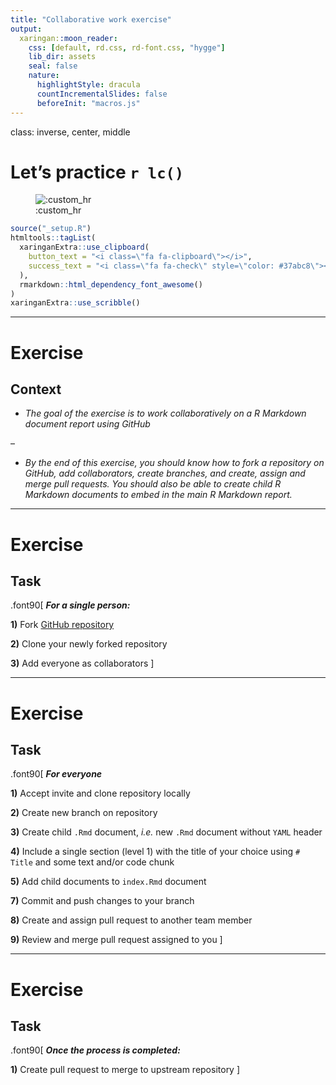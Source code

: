 ```yaml
---
title: "Collaborative work exercise"
output:
  xaringan::moon_reader:
    css: [default, rd.css, rd-font.css, "hygge"]
    lib_dir: assets
    seal: false
    nature:
      highlightStyle: dracula
      countIncrementalSlides: false
      beforeInit: "macros.js"
---
```


class: inverse, center, middle

# Let's practice `r lc()`

![:custom_hr]()


```r
source("_setup.R")
htmltools::tagList(
  xaringanExtra::use_clipboard(
    button_text = "<i class=\"fa fa-clipboard\"></i>",
    success_text = "<i class=\"fa fa-check\" style=\"color: #37abc8\"></i>",
  ),
  rmarkdown::html_dependency_font_awesome()
)
xaringanExtra::use_scribble()
```

<!-- rmarkdown::render("_z03_break_out.Rmd") -->

---

# Exercise

## Context

- *The goal of the exercise is to work collaboratively on a R Markdown document report using GitHub*

--

- *By the end of this exercise, you should know how to fork a repository on GitHub, add collaborators, create branches, and create, assign and merge pull requests. You should also be able to create child R Markdown documents to embed in the main R Markdown report.*

---

# Exercise

## Task

.font90[
***For a single person:***

**1)** Fork [GitHub repository](https://github.com/david-beauchesne/git_rmd)

**2)** Clone your newly forked repository

**3)** Add everyone as collaborators
]

---

# Exercise

## Task

.font90[
***For everyone***

**1)** Accept invite and clone repository locally

**2)** Create new branch on repository

**3)** Create child `.Rmd` document, *i.e.* new `.Rmd` document without `YAML` header

**4)** Include a single section (level 1) with the title of your choice using `# Title` and some text and/or code chunk

**5)** Add child documents to `index.Rmd` document

**7)** Commit and push changes to your branch

**8)** Create and assign pull request to another team member

**9)** Review and merge pull request assigned to you
]

---

# Exercise

## Task

.font90[
***Once the process is completed:***

**1)** Create pull request to merge to upstream repository
]

